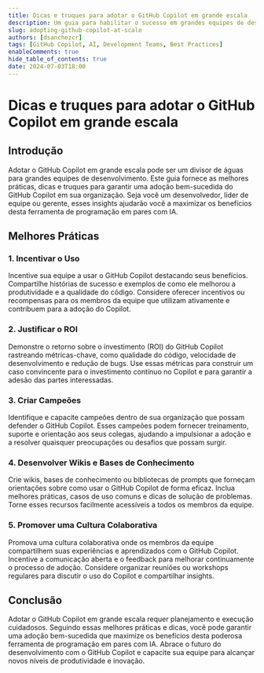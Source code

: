 ```yaml
---
title: Dicas e truques para adotar o GitHub Copilot em grande escala
description: Um guia para habilitar o sucesso em grandes equipes de desenvolvimento com a adoção do GitHub Copilot.
slug: adopting-github-copilot-at-scale
authors: [dsanchezcr]
tags: [GitHub Copilot, AI, Development Teams, Best Practices]
enableComments: true
hide_table_of_contents: true
date: 2024-07-03T18:00
---
```


# Dicas e truques para adotar o GitHub Copilot em grande escala

## Introdução

Adotar o GitHub Copilot em grande escala pode ser um divisor de águas para grandes equipes de desenvolvimento. Este guia fornece as melhores práticas, dicas e truques para garantir uma adoção bem-sucedida do GitHub Copilot em sua organização. Seja você um desenvolvedor, líder de equipe ou gerente, esses insights ajudarão você a maximizar os benefícios desta ferramenta de programação em pares com IA.

## Melhores Práticas

### 1. Incentivar o Uso

Incentive sua equipe a usar o GitHub Copilot destacando seus benefícios. Compartilhe histórias de sucesso e exemplos de como ele melhorou a produtividade e a qualidade do código. Considere oferecer incentivos ou recompensas para os membros da equipe que utilizam ativamente e contribuem para a adoção do Copilot.

### 2. Justificar o ROI

Demonstre o retorno sobre o investimento (ROI) do GitHub Copilot rastreando métricas-chave, como qualidade do código, velocidade de desenvolvimento e redução de bugs. Use essas métricas para construir um caso convincente para o investimento contínuo no Copilot e para garantir a adesão das partes interessadas.

### 3. Criar Campeões

Identifique e capacite campeões dentro de sua organização que possam defender o GitHub Copilot. Esses campeões podem fornecer treinamento, suporte e orientação aos seus colegas, ajudando a impulsionar a adoção e a resolver quaisquer preocupações ou desafios que possam surgir.

### 4. Desenvolver Wikis e Bases de Conhecimento

Crie wikis, bases de conhecimento ou bibliotecas de prompts que forneçam orientações sobre como usar o GitHub Copilot de forma eficaz. Inclua melhores práticas, casos de uso comuns e dicas de solução de problemas. Torne esses recursos facilmente acessíveis a todos os membros da equipe.

### 5. Promover uma Cultura Colaborativa

Promova uma cultura colaborativa onde os membros da equipe compartilhem suas experiências e aprendizados com o GitHub Copilot. Incentive a comunicação aberta e o feedback para melhorar continuamente o processo de adoção. Considere organizar reuniões ou workshops regulares para discutir o uso do Copilot e compartilhar insights.

## Conclusão

Adotar o GitHub Copilot em grande escala requer planejamento e execução cuidadosos. Seguindo essas melhores práticas e dicas, você pode garantir uma adoção bem-sucedida que maximize os benefícios desta poderosa ferramenta de programação em pares com IA. Abrace o futuro do desenvolvimento com o GitHub Copilot e capacite sua equipe para alcançar novos níveis de produtividade e inovação.
